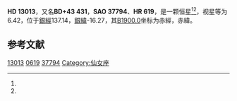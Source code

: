 {{Starbox begin
| name = HD 13013
}}
{{Starbox observe
| epoch = [[J2000.0|J2000.0]]
| constell = {{星座名待查}}<ref name=SIMBAD>{{cite web
 | url=http://simbad.u-strasbg.fr/simbad/sim-id?Ident=HR+619
 | title =Pulsating variable Star
 | publisher=Centre de Données astronomiques de Strasbourg
 | work=SIMBAD
 | accessdate=2012-07-13}}</ref><ref name=DATA>{{cite web
 | url=http://vizier.u-strasbg.fr/viz-bin/VizieR-5?-out.add=.&-source=5050&-corr=PK=HR&-out.max=9999&HR=619
 | title=VizieR Detailed Page
 | accessdate=2012-07-13
 | archive-date=2016-03-04
 | archive-url=https://web.archive.org/web/20160304221923/http://vizier.u-strasbg.fr/viz-bin/VizieR-5?-out.add=.&-source=5050&-corr=PK=HR&-out.max=9999&HR=619
 | dead-url=no
 }}</ref>
| 星官 = 
| ra = {{RA|2|8|33.6}}<ref name=SIMBAD /><ref name=DATA />
| dec = {{DEC|+44|27|34}}<ref name=SIMBAD /><ref name=DATA />
| appmag_v = 6.42<ref name=SIMBAD /><ref name=DATA />
}}
{{Starbox character
| class = G8III-IV<ref name=SIMBAD /><ref name=DATA />
| b-v = <ref name=SIMBAD /><ref name=DATA />
| u-b = <ref name=SIMBAD /><ref name=DATA />
| r-i = <ref name=SIMBAD /><ref name=DATA />
| variable = 
}}
{{Starbox astrometry
| radial_v = 
| prop_mo_ra = 24
| parallax = 
| p_error = 
}}
{{Starbox catalog
| names =BD+43 431，[[SAO星表|SAO]] 37794，[[HD星表|HD]] 13013，[[HR星表|HR]] 619}}
{{Starbox reference |Simbad=HR+619}}
{{Starbox end}}

'''HD 13013'''，又名'''BD+43 431'''，'''SAO 37794'''、'''HR 619'''，是一颗恒星<ref name=SIMBAD /><ref name=DATA />，视星等为6.42，位于[[銀道座標系|銀經]]137.14，[[銀道座標系|銀緯]]-16.27，其[[B1900.0|B1900.0]]坐标为赤經{{RA|2|2|18.3}}，赤緯{{DEC|+43|-16.27|7}}。

== 参考文献 ==
{{reflist}}

{{star-stub}}

[[Category:HD和HDE天體|13013]]
[[Category:HR天體|0619]]
[[Category:SAO天體|37794]]
[[Category:仙女座|Category:仙女座]]